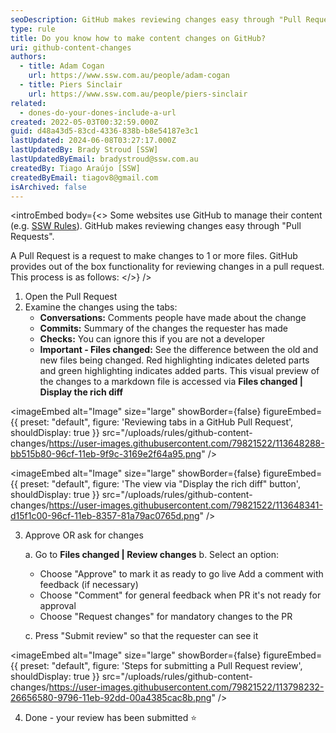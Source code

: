 ```yaml
---
seoDescription: GitHub makes reviewing changes easy through "Pull Requests". Reviewing a Pull Request involves examining changes using tabs - Conversations, Commits, Checks, and Files changed.
type: rule
title: Do you know how to make content changes on GitHub?
uri: github-content-changes
authors:
  - title: Adam Cogan
    url: https://www.ssw.com.au/people/adam-cogan
  - title: Piers Sinclair
    url: https://www.ssw.com.au/people/piers-sinclair
related:
  - dones-do-your-dones-include-a-url
created: 2022-05-03T00:32:59.000Z
guid: d48a43d5-83cd-4336-838b-b8e54187e3c1
lastUpdated: 2024-06-08T03:27:17.000Z
lastUpdatedBy: Brady Stroud [SSW]
lastUpdatedByEmail: bradystroud@ssw.com.au
createdBy: Tiago Araújo [SSW]
createdByEmail: tiagov8@gmail.com
isArchived: false
---
```


<introEmbed
  body={<>
Some websites use GitHub to manage their content (e.g. [SSW Rules](https://github.com/SSWConsulting/SSW.Rules.Content)). GitHub makes reviewing changes easy through "Pull Requests".

A Pull Request is a request to make changes to 1 or more files. GitHub provides out of the box functionality for reviewing changes in a pull request. This process is as follows:
  </>}
/>
1. Open the Pull Request
2. Examine the changes using the tabs:
   * **Conversations:** Comments people have made about the change
   * **Commits:** Summary of the changes the requester has made
   * **Checks:** You can ignore this if you are not a developer
   * **Important - Files changed:** See the difference between the old and new files being changed. Red highlighting indicates deleted parts and green highlighting indicates added parts.
     This visual preview of the changes to a markdown file is accessed via **Files changed | Display the rich diff**


<imageEmbed
  alt="Image"
  size="large"
  showBorder={false}
  figureEmbed={{
    preset: "default",
    figure: 'Reviewing tabs in a GitHub Pull Request',
    shouldDisplay: true
  }}
  src="/uploads/rules/github-content-changes/https://user-images.githubusercontent.com/79821522/113648288-bb515b80-96cf-11eb-9f9c-3169e2f64a95.png"
/>


<imageEmbed
  alt="Image"
  size="large"
  showBorder={false}
  figureEmbed={{
    preset: "default",
    figure: 'The view via "Display the rich diff" button',
    shouldDisplay: true
  }}
  src="/uploads/rules/github-content-changes/https://user-images.githubusercontent.com/79821522/113648341-d15f1c00-96cf-11eb-8357-81a79ac0765d.png"
/>

3. Approve OR ask for changes

   a. Go to **Files changed | Review changes**
    b. Select an option:

   * Choose "Approve" to mark it as ready to go live
     Add a comment with feedback (if necessary)
   * Choose "Comment" for general feedback when PR it's not ready for approval
   * Choose "Request changes" for mandatory changes to the PR

   c. Press "Submit review" so that the requester can see it


<imageEmbed
  alt="Image"
  size="large"
  showBorder={false}
  figureEmbed={{
    preset: "default",
    figure: 'Steps for submitting a Pull Request review',
    shouldDisplay: true
  }}
  src="/uploads/rules/github-content-changes/https://user-images.githubusercontent.com/79821522/113798232-26656580-9796-11eb-92dd-00a4385cac8b.png"
/>

4. Done - your review has been submitted ⭐
